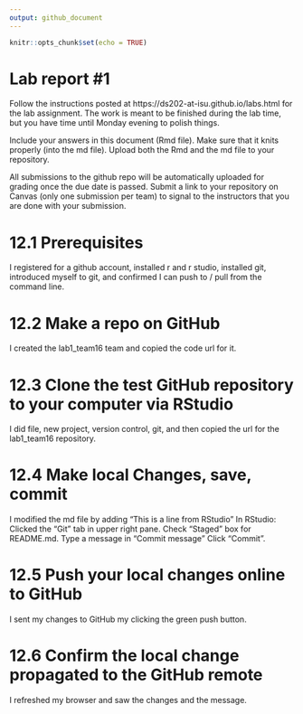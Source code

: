 ```yaml
---
output: github_document
---
```


<!-- README.md is generated from README.Rmd. Please edit the README.Rmd file -->


```r
knitr::opts_chunk$set(echo = TRUE)
```

# Lab report #1

Follow the instructions posted at https://ds202-at-isu.github.io/labs.html for the lab assignment. The work is meant to be finished during the lab time, but you have time until Monday evening to polish things.

Include your answers in this document (Rmd file). Make sure that it knits properly (into the md file). Upload both the Rmd and the md file to your repository.  

All submissions to the github repo will be automatically uploaded for grading once the due date is passed.
Submit a link to your repository on Canvas (only one submission per team) to signal to the instructors that you are done with your submission.

# 12.1 Prerequisites 

I registered for a github account, installed r and r studio, installed git, introduced myself to git, and confirmed I can push to / pull from the command line. 

# 12.2 Make a repo on GitHub 

I created the lab1_team16 team and copied the code url for it. 

# 12.3 Clone the test GitHub repository to your computer via RStudio 

I did file, new project, version control, git, and then copied the url for the lab1_team16  repository. 

# 12.4 Make local Changes, save, commit 

I modified the md file by adding "This is a line from RStudio" 
In RStudio:
Clicked the “Git” tab in upper right pane.
Check “Staged” box for README.md.
Type a message in “Commit message”
Click “Commit”.

# 12.5 Push your local changes online to GitHub 


I sent my changes to GitHub my clicking the green push button.

# 12.6 Confirm the local change propagated to the GitHub remote 

I refreshed my browser and saw the changes and the message. 

